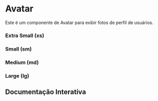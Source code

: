 

<Meta of={Story} />

# Avatar

Este é um componente de Avatar para exibir fotos de perfil de usuários.

### Extra Small (xs)

<Canvas of={Story.ExtraSmall} />

### Small (sm)

<Canvas of={Story.Small} />

### Medium (md)

<Canvas of={Story.Medium} />

### Large (lg)

<Canvas of={Story.Large} />

## Documentação Interativa

<Primary />
<Controls />
